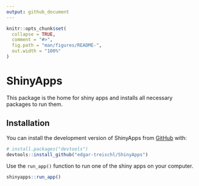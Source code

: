 ```yaml
---
output: github_document
---
```


<!-- README.md is generated from README.Rmd. Please edit that file -->

```r
knitr::opts_chunk$set(
  collapse = TRUE,
  comment = "#>",
  fig.path = "man/figures/README-",
  out.width = "100%"
)
```

# ShinyApps

<!-- badges: start -->
<!-- badges: end -->

This package is the home for shiny apps and installs all necessary packages to run them.

## Installation

You can install the development version of ShinyApps from [GitHub](https://github.com/) with:

``` r
# install.packages("devtools")
devtools::install_github("edgar-treischl/ShinyApps")
```

Use the `run_app()` function to run one of the shiny apps on your computer.

```r
shinyapps::run_app()
```



